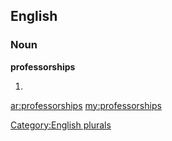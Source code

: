==English==

===Noun===
'''professorships'''

# {{plural of|[[professorship]]}}

[[Category:English plurals]]

[[ar:professorships]]
[[my:professorships]]